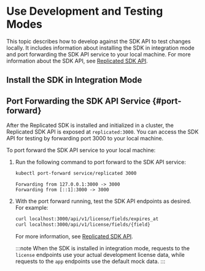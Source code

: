 
# Use Development and Testing Modes

This topic describes how to develop against the SDK API to test changes locally. It includes information about installing the SDK in integration mode and port forwarding the SDK API service to your local machine. For more information about the SDK API, see [Replicated SDK API](/reference/replicated-sdk-apis).

## Install the SDK in Integration Mode

<IntegrationMode/>

## Port Forwarding the SDK API Service {#port-forward}    

After the Replicated SDK is installed and initialized in a cluster, the Replicated SDK API is exposed at `replicated:3000`. You can access the SDK API for testing by forwarding port 3000 to your local machine.

To port forward the SDK API service to your local machine:

1. Run the following command to port forward to the SDK API service:

    ```bash
    kubectl port-forward service/replicated 3000
    ```
    ```
    Forwarding from 127.0.0.1:3000 -> 3000
    Forwarding from [::1]:3000 -> 3000
    ```

1. With the port forward running, test the SDK API endpoints as desired. For example:

   ```bash
   curl localhost:3000/api/v1/license/fields/expires_at
   curl localhost:3000/api/v1/license/fields/{field}
   ```
   
   For more information, see [Replicated SDK API](/reference/replicated-sdk-apis).

   :::note
   When the SDK is installed in integration mode, requests to the `license` endpoints use your actual development license data, while requests to the `app` endpoints use the default mock data.
   :::